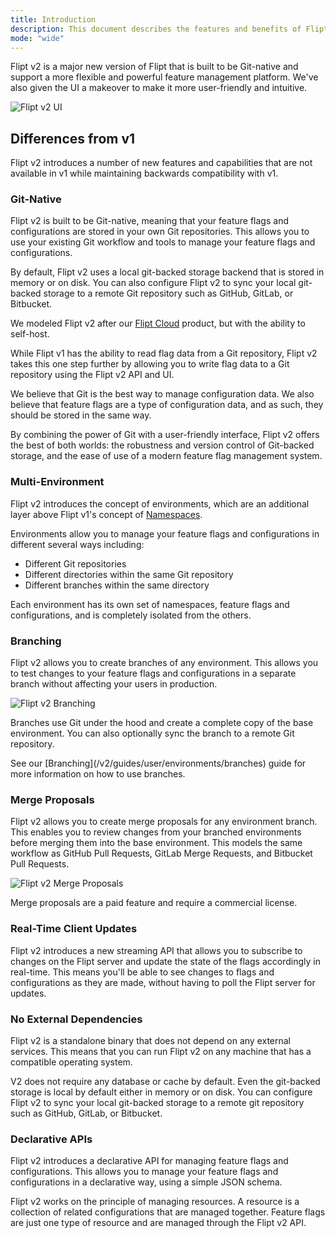 ```yaml
---
title: Introduction
description: This document describes the features and benefits of Flipt v2.
mode: "wide"
---
```



<V2Beta />

Flipt v2 is a major new version of Flipt that is built to be Git-native and
support a more flexible and powerful feature management platform. We've also given the UI a makeover to make it more user-friendly and intuitive.

![Flipt v2 UI](/v2/images/introduction/dashboard.png)

## Differences from v1

Flipt v2 introduces a number of new features and capabilities that are not available in v1 while maintaining backwards compatibility with v1.

### Git-Native

Flipt v2 is built to be Git-native, meaning that your feature flags and configurations are stored in your own Git repositories. This allows you to use your existing Git workflow and tools to manage your feature flags and configurations.

By default, Flipt v2 uses a local git-backed storage backend that is stored in memory or on disk. You can also configure Flipt v2 to sync your local git-backed storage to a remote Git repository such as GitHub, GitLab, or Bitbucket.

We modeled Flipt v2 after our [Flipt Cloud](/cloud/overview) product, but with the ability to self-host.


<Cloud />

While Flipt v1 has the ability to read flag data from a Git repository, Flipt v2 takes this one step further by allowing you to write flag data to a Git repository using the Flipt v2 API and UI.

We believe that Git is the best way to manage configuration data. We also believe that feature flags are a type of configuration data, and as such, they should be stored in the same way.

By combining the power of Git with a user-friendly interface, Flipt v2 offers the best of both worlds: the robustness and version control of Git-backed storage, and the ease of use of a modern feature flag management system.

### Multi-Environment

Flipt v2 introduces the concept of environments, which are an additional layer above Flipt v1's concept of [Namespaces](/concepts#namespace).

Environments allow you to manage your feature flags and configurations in different several ways including:

- Different Git repositories
- Different directories within the same Git repository
- Different branches within the same directory

Each environment has its own set of namespaces, feature flags and configurations, and is completely isolated from the others.

### Branching

Flipt v2 allows you to create branches of any environment. This allows you to test changes to your feature flags and configurations in a separate branch without affecting your users in production.

![Flipt v2 Branching](/v2/images/introduction/branches.png)

Branches use Git under the hood and create a complete copy of the base environment. You can also optionally sync the branch to a remote Git repository.

<Tip>
  See our [Branching](/v2/guides/user/environments/branches) guide for more
  information on how to use branches.
</Tip>

### Merge Proposals

Flipt v2 allows you to create merge proposals for any environment branch. This enables you to review changes from your branched environments before merging them into the base environment. This models the same workflow as GitHub Pull Requests, GitLab Merge Requests, and Bitbucket Pull Requests.

![Flipt v2 Merge Proposals](/v2/images/introduction/merge_proposals.png)

<Note>
  Merge proposals are a paid feature and require a commercial license.
</Note>

### Real-Time Client Updates

Flipt v2 introduces a new streaming API that allows you to subscribe to changes on the Flipt server and update the state of the flags accordingly in real-time. This means you'll be able to see changes to flags and configurations as they are made, without having to poll the Flipt server for updates.

### No External Dependencies

Flipt v2 is a standalone binary that does not depend on any external services. This means that you can run Flipt v2 on any machine that has a compatible operating system.

V2 does not require any database or cache by default. Even the git-backed storage is local by default either in memory or on disk. You can configure Flipt v2 to sync your local git-backed storage to a remote git repository such as GitHub, GitLab, or Bitbucket.

### Declarative APIs

Flipt v2 introduces a declarative API for managing feature flags and configurations. This allows you to manage your feature flags and configurations in a declarative way, using a simple JSON schema.

Flipt v2 works on the principle of managing resources. A resource is a collection of related configurations that are managed together. Feature flags are just one type of resource and are managed through the Flipt v2 API.
